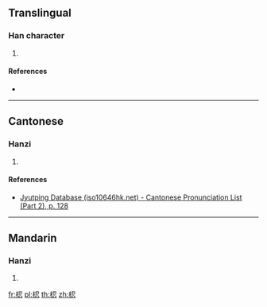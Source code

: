 ==Translingual==

===Han character===
{{Han char|rn=75|rad=木|as=07|sn=11|four=|canj=DSIP|ids=⿰木忍}}

# {{defn|Han|sort=木07}}

====References====
* {{Han ref|kx=0529.020|dkj=14847|hdz=21222.040|uh=6895|ud=26773}}

----

==Cantonese==

===Hanzi===
{{yue-hanzi|jyut=[[jan6]]|y=yan6}}

# {{defn|lang=yue|sort=木07}}

====References====
* [http://www.iso10646hk.net/jp/document/download.jsp Jyutping Database (iso10646hk.net) - Cantonese Pronunciation List (Part 2), p. 128]

----

==Mandarin==

===Hanzi===
{{cmn-hanzi|pin=[[rèn]] ([[ren4]])|wg=jen<sup>4</sup>}}

# {{defn|lang=cmn|sort=木07}}

[[fr:梕]]
[[pl:梕]]
[[th:梕]]
[[zh:梕]]